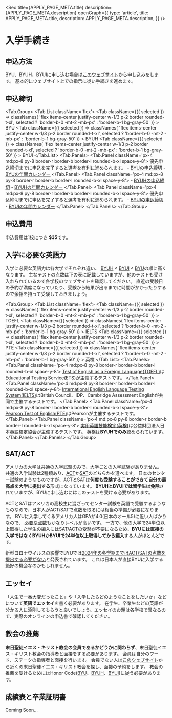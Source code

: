 
<Seo
  title={APPLY_PAGE_META.title}
  description={APPLY_PAGE_META.description}
  openGraph={{
    type: 'article',
    title: APPLY_PAGE_META.title,
    description: APPLY_PAGE_META.description,
  }}
/>


# 入学手続き


## 申込方法

BYU、BYUH、BYUIに申し込む場合は[このウェブサイト](https://www.churchofjesuschrist.org/church-education/apply-to-church-schools?lang=eng)から申し込みをします。
基本的にウェブサイト上での指示に従い手続きを進めます。


## 申込締切

<Tab.Group>
  <Tab.List className='flex'>
    <Tab
      className={({ selected }) => classNames(
        'flex items-center justify-center w-1/3 p-2 border rounded-t-xl',
        selected ? 'border-b-0 -mt-2 -mb-px' : 'border-b-1 bg-gray-50'
      )}
    >
      <NextImage
        className='hidden md:block w-8 h-8 mr-8'
        src={byuLogoImage}
        alt='BYU Logo'
        placeholder='blur'
        layout='fill'
        objectFit='scale-down'
      />
      <span className='text-byu font-bold'>BYU</span>
    </Tab>
    <Tab
      className={({ selected }) => classNames(
        'flex items-center justify-center w-1/3 p-2 border rounded-t-xl',
        selected ? 'border-b-0 -mt-2 -mb-px' : 'border-b-1 bg-gray-50'
      )}
    >
      <NextImage
        className='hidden md:block w-8 h-8 mr-8'
        src={byuhLogoImage}
        alt='BYUH Logo'
        placeholder='blur'
        layout='fill'
        objectFit='scale-down'
      />
      <span className='text-byuh font-bold'>BYUH</span>
    </Tab>
    <Tab
      className={({ selected }) => classNames(
        'flex items-center justify-center w-1/3 p-2 border rounded-t-xl',
        selected ? 'border-b-0 -mt-2 -mb-px' : 'border-b-1 bg-gray-50'
      )}
    >
      <NextImage
        className='hidden md:block w-8 h-8 mr-8'
        src={byuiLogoImage}
        alt='BYUI Logo'
        placeholder='blur'
        layout='fill'
        objectFit='scale-down'
      />
      <span className='text-byui font-bold'>BYUI</span>
    </Tab>
  </Tab.List>
  <Tab.Panels>
    <Tab.Panel className='px-4 md:px-8 py-8 border-r border-b border-l rounded-b-xl space-y-8'>
      <BYUDeadlineTable />
      優先申込締切までに申込を完了すると選考を有利に進められます。
      - [BYUの申込締切](https://enrollment.byu.edu/admissions/deadlines)
      - [BYUの年間カレンダー](https://enrollment2.byu.edu/academic-calendar)
    </Tab.Panel>
    <Tab.Panel className='px-4 md:px-8 py-8 border-r border-b border-l rounded-b-xl space-y-8'>
      <BYUHDeadlineTable />
      - [BYUHの申込締切](https://hookele.byuh.edu/application-deadlines-decisions-schedule)
      - [BYUHの年間カレンダー](https://registrar.byuh.edu/academic-dates)
    </Tab.Panel>
    <Tab.Panel className='px-4 md:px-8 py-8 border-r border-b border-l rounded-b-xl space-y-8'>
      <BYUIDeadlineTable />
      優先申込締切までに申込を完了すると選考を有利に進められます。
      - [BYUIの申込締切](https://www.byui.edu/admissions/application-deadlines)
      - [BYUIの年間カレンダー](https://www.byui.edu/student-records/academic-deadlines)
    </Tab.Panel>
  </Tab.Panels>
</Tab.Group>


## 申込費用


申込費用は1校につき **$35**です。


## 入学に必要な英語力

入学に必要な英語力は各大学でそれぞれ違い、
[BYUH](https://hookele.byuh.edu/admissions/english-test-requirements) <
[BYUI](https://www.byui.edu/admissions/apply/international-students/english-requirements) <
[BYU](https://enrollment.byu.edu/admissions/english-proficiency-requirement)の順に高くなります。
主なテストの点数は下の表に記載していますが、他のテストも受け入れられているので各学校のウェブサイトを確認してください。
直近の受験日の予約が満席になっていたり、受験から結果が出るまでに時間がかかったりするので余裕を持って受験しておきましょう。

<Tab.Group>
  <Tab.List className='flex'>
    <Tab
      className={({ selected }) => classNames(
        'flex items-center justify-center w-1/3 p-2 border rounded-t-xl',
        selected ? 'border-b-0 -mt-2 -mb-px' : 'border-b-1 bg-gray-50'
      )}
    >
      <span className='font-bold'>TOEFL</span>
    </Tab>
    <Tab
      className={({ selected }) => classNames(
        'flex items-center justify-center w-1/3 p-2 border rounded-t-xl',
        selected ? 'border-b-0 -mt-2 -mb-px' : 'border-b-1 bg-gray-50'
      )}
    >
      <span className='font-bold'>IELTS</span>
    </Tab>
    <Tab
      className={({ selected }) => classNames(
        'flex items-center justify-center w-1/3 p-2 border rounded-t-xl',
        selected ? 'border-b-0 -mt-2 -mb-px' : 'border-b-1 bg-gray-50'
      )}
    >
      <span className='font-bold'>PTE</span>
    </Tab>
    <Tab
      className={({ selected }) => classNames(
        'flex items-center justify-center w-1/3 p-2 border rounded-t-xl',
        selected ? 'border-b-0 -mt-2 -mb-px' : 'border-b-1 bg-gray-50'
      )}
    >
      <span className='font-bold'>英検</span>
    </Tab>
  </Tab.List>
  <Tab.Panels>
    <Tab.Panel className='px-4 md:px-8 py-8 border-r border-b border-l rounded-b-xl space-y-8'>
      <TOEFLTable />
      [Test of English as a Foreign Language(TOEFL)](https://www.toefl-ibt.jp)はEducational Testing Service(ETS)が主催するテストです。
    </Tab.Panel>
    <Tab.Panel className='px-4 md:px-8 py-8 border-r border-b border-l rounded-b-xl space-y-8'>
      <IELTSTable />
      [International English Language Testing System(IELTS)](https://www.eiken.or.jp/ielts/)はBritish Council、IDP、Cambridge Assessment Englishが共同で主催するテストです。
    </Tab.Panel>
    <Tab.Panel className='px-4 md:px-8 py-8 border-r border-b border-l rounded-b-xl space-y-8'>
      <PTETable />
        [Pearson Test of English(PTE)](https://pearsonpte.com/japanese)はPearsonが主催するテストです。
    </Tab.Panel>
    <Tab.Panel className='px-4 md:px-8 py-8 border-r border-b border-l rounded-b-xl space-y-8'>
      <EikenTable />
      [実用英語技能検定(英検)](https://www.eiken.or.jp/eiken/)は公益財団法人日本英語検定協会が主催するテストです。
      英検は**BYUHでのみ**認められています。
    </Tab.Panel>
  </Tab.Panels>
</Tab.Group>


## SAT/ACT

アメリカの大学は共通の入学試験のみで、大学ごとの入学試験がありません。
共通の入学試験は2種類あり、[ACT](http://global.act.org)か[SAT](https://collegereadiness.collegeboard.org/sat)のどちらかを選べます。
日本のセンター試験のようなものですが、ACTとSATは**何度も受験することができて自分の最高点を大学に提出する**形式になっています。
**BYUHとBYUIでは留学生は免除**されていますが、BYUに申し込むにはこのテストを受ける必要があります。

ACTとSATはアメリカの高校生に混ざってセンター試験を英語で受験するようなものなので、日本人がACT/SATで点数を取るには相当の準備が必要になります。
BYUに入学してくるアメリカ人はGPAが4.0(日本のオール5)に近い人ばかりなので、
[必要な点数](https://enrollment.byu.edu/admissions/entrance-averages)もかなりレベルが高いです。
一方で、他の大学で24単位以上取得した学生の編入にはSAT/ACTの受験が不要になるため、**BYUには直接の入学ではなくBYUHかBYUIで24単位以上取得してから編入**する人がほとんどです。

新型コロナウイルスの影響でBYUでは[2024年の冬学期まではACT/SATの点数を提出する必要がない](https://enrollment.byu.edu/admissions/educational-history)と発表されています。
これは日本人が直接BYUに入学する絶好の機会なのかもしれません。


## エッセイ

「人生で一番大変だったこと」や「入学したらどのようなことをしたいか」などについて**英語でエッセイ**を書く必要があります。
在学生、卒業生などの英語が分かる人に添削してもらうと良いでしょう。エッセイのお題は各学校で異なるので、実際のオンラインの申込書で確認してください。


## 教会の推薦

**末日聖徒イエス・キリスト教会の会員であるかどうかに関わらず**、末日聖徒イエス・キリスト教会の指導者と面接をする必要があります。
会員は自分のワード、ステークの指導者と面接を行います。
会員でない人は[このウェブサイト](https://www.churchofjesuschrist.org/maps/meetinghouses/)から近くの末日聖徒イエス・キリスト教会を探し、面接の予約をします。
教会の推薦を受けるためにはHonor Code([BYU](https://policy.byu.edu/view/index.php?p=26)、[BYUH](https://honorcode.byuh.edu)、[BYUI](https://www.byui.edu/student-honor-office/ces-honor-code))に従う必要があります。


## 成績表と卒業証明書

Coming Soon...
